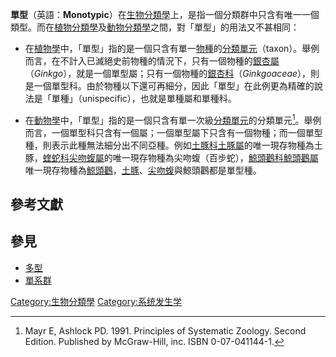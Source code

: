 '''單型'''（英語：'''Monotypic'''）在[[生物分類學|生物分類學]]上，是指一個分類群中只含有唯一一個類型。而在[[植物分類學|植物分類學]]及[[動物分類學|動物分類學]]之間，對「單型」的用法又不甚相同：

* 在[[植物學|植物學]]中，「單型」指的是一個只含有單一[[物種|物種]]的[[分類單元|分類單元]]（taxon）。舉例而言，在不計入已滅絕史前物種的情況下，只有一個物種的[[銀杏屬|銀杏屬]]（''Ginkgo''），就是一個單型屬；只有一個物種的[[銀杏科|銀杏科]]（''Ginkgoaceae''），則是一個單型科。由於物種以下還可再細分，因此「單型」在此例更為精確的說法是「單種」（unispecific），也就是單種屬和單種科。

* 在[[動物學|動物學]]中，「單型」指的是一個只含有單一次級[[分類單元|分類單元]]的分類單元<ref name="">Mayr E, Ashlock PD. 1991. Principles of Systematic Zoology. Second Edition. Published by McGraw-Hill, inc. ISBN 0-07-041144-1.</ref>。舉例而言，一個單型科只含有一個屬；一個單型屬下只含有一個物種；而一個單型種，則表示此種無法細分出不同亞種。例如[[土豚科|土豚科]][[土豚屬|土豚屬]]的唯一現存物種為土豚，[[蝰蛇科|蝰蛇科]][[尖吻蝮屬|尖吻蝮屬]]的唯一現存物種為尖吻蝮（百步蛇），[[鯨頭鸛科|鯨頭鸛科]][[鯨頭鸛屬|鯨頭鸛屬]]唯一現存物種為[[鯨頭鸛|鯨頭鸛]]，[[土豚|土豚]]、[[尖吻蝮|尖吻蝮]]與鯨頭鸛都是單型種。

== 參考文獻 ==
{{reflist|2}}

== 參見 ==
* [[多型|多型]]
* [[單系群|單系群]]

[[Category:生物分類學|Category:生物分類學]]
[[Category:系统发生学|Category:系统发生学]]
